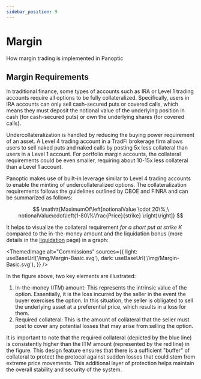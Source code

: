 ```yaml
---
sidebar_position: 9
---
```


# Margin
How margin trading is implemented in Panoptic

## Margin Requirements

In traditional finance, some types of accounts such as IRA or Level 1 trading accounts require all options to be fully collateralized.
Specifically, users in IRA accounts can only sell cash-secured puts or covered calls, which means they must deposit the notional value of the underlying position in cash (for cash-secured puts) or own the underlying shares (for covered calls).

Undercollateralization is handled by reducing the buying power requirement of an asset.
A Level 4 trading account in a TradFi brokerage firm allows users to sell naked puts and naked calls by posting 5x less collateral than users in a Level 1 account.
For portfolio margin accounts, the collateral requirements could be even smaller, requiring about 10-15x less collateral than a Level 1 account.

Panoptic makes use of built-in leverage similar to Level 4 trading accounts to enable the minting of undercollateralized options.
The collateralization requirements follows the guidelines outlined by CBOE and FINRA and can be summarized as follows:

$$
\mathtt{MaximumOf\left[notionalValue \cdot 20\%,\ notionalValue\cdot\left(1-80\%\frac{Price}{strike} \right)\right]}
$$ 

It helps to visualize the collateral requirement *for a short put at strike K* compared to the in-the-money amount and the liquidation bonus (more details in the [liquidation](/docs/panoptic-protocol/liquidations) page) in a graph:



<ThemedImage
  alt="Commissions"
  sources={{
    light: useBaseUrl('/img/Margin-Basic.svg'),
    dark: useBaseUrl('/img/Margin-Basic.svg'),
  }}
/>

In the figure above, two key elements are illustrated:
1. In-the-money (ITM) amount: This represents the intrinsic value of the option. Essentially, it is the loss incurred by the seller in the event the buyer exercises the option. In this situation, the seller is obligated to sell the underlying asset at a preferential price, which results in a loss for them.
2. Required collateral: This is the amount of collateral that the seller must post to cover any potential losses that may arise from selling the option.

It is important to note that the required collateral (depicted by the blue line) is consistently higher than the ITM amount (represented by the red line) in the figure. This design feature ensures that there is a sufficient "buffer" of collateral to protect the protocol against sudden losses that could stem from extreme price movements. This additional layer of protection helps maintain the overall stability and security of the system.
